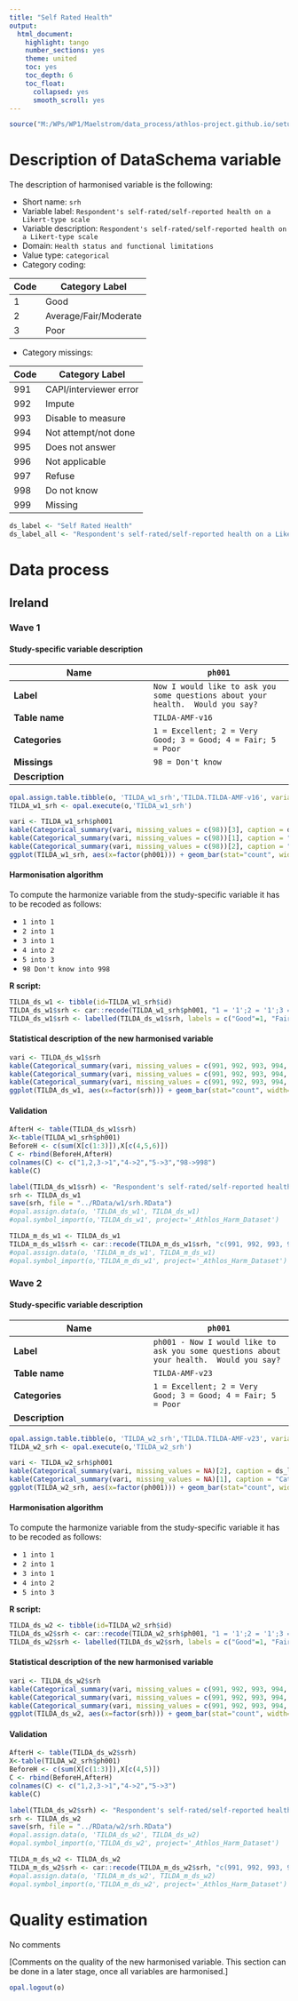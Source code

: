 ```yaml
---
title: "Self Rated Health"
output:
  html_document:
    highlight: tango
    number_sections: yes
    theme: united
    toc: yes
    toc_depth: 6
    toc_float:
      collapsed: yes
      smooth_scroll: yes
---
```



```r
source("M:/WPs/WP1/Maelstrom/data_process/athlos-project.github.io/setup_iago.r")
```

# Description of DataSchema variable

The description of harmonised variable is the following:

* Short name: `srh`
* Variable label: `Respondent's self-rated/self-reported health on a Likert-type scale`
* Variable description: `Respondent's self-rated/self-reported health on a Likert-type scale`
* Domain: `Health status and functional limitations`
* Value type: `categorical`
* Category coding:


**Code** | **Category Label**
-------- | ------------------
1        | Good
2        | Average/Fair/Moderate
3        | Poor

* Category missings: 

**Code** | **Category Label**
----| ------------------
991 | CAPI/interviewer error
992 | Impute
993 | Disable to measure
994 | Not attempt/not done
995 | Does not answer
996 | Not applicable
997 | Refuse
998 | Do not know
999 | Missing




```r
ds_label <- "Self Rated Health"
ds_label_all <- "Respondent's self-rated/self-reported health on a Likert-type scale"
```

# Data process

## Ireland

### Wave 1 

#### Study-specific variable description



| **Name** | `ph001`|
|-|-|
| **Label** | `Now I would like to ask you some questions about your health.  Would you say?` |
| **Table name** | `TILDA-AMF-v16` |
| **Categories** |`1 = Excellent; 2 = Very Good; 3 = Good; 4 = Fair; 5 = Poor`|
| **Missings** | `98 = Don't know` |
| **Description** |  |



```r
opal.assign.table.tibble(o, 'TILDA_w1_srh','TILDA.TILDA-AMF-v16', variables=list('ph001'), missings = TRUE)
TILDA_w1_srh <- opal.execute(o,'TILDA_w1_srh')
```

```r
vari <- TILDA_w1_srh$ph001
kable(Categorical_summary(vari, missing_values = c(98))[3], caption = ds_label) 
kable(Categorical_summary(vari, missing_values = c(98))[1], caption = "Category")
kable(Categorical_summary(vari, missing_values = c(98))[2], caption = "Type of missing")
ggplot(TILDA_w1_srh, aes(x=factor(ph001))) + geom_bar(stat="count", width=0.4, fill="steelblue") + xlab("Self Rated Health") + ylab("Frequency")
```

#### Harmonisation algorithm

To compute the harmonize variable from the study-specific variable it has to be recoded as follows:

* `1 into 1` 
* `2 into 1` 
* `3 into 1`
* `4 into 2`
* `5 into 3`
* `98 Don't know into 998`

**R script:**

```r
TILDA_ds_w1 <- tibble(id=TILDA_w1_srh$id)
TILDA_ds_w1$srh <- car::recode(TILDA_w1_srh$ph001, "1 = '1';2 = '1';3 = '1';4 = '2';5 = '3';98 = '998' ")
TILDA_ds_w1$srh <- labelled(TILDA_ds_w1$srh, labels = c("Good"=1, "Fair"=2, "Bad"=3,"Missing"=999, "Do not know"=998, "Refuse"=997, "Not applicable"=996, "Does not answer"=995,  "Not attempt not done"=994, "Disable to measure"=993, "Impute"=992, "CAPI interviewer error"=991))
```

#### Statistical description of the new harmonised variable
```r
vari <- TILDA_ds_w1$srh
kable(Categorical_summary(vari, missing_values = c(991, 992, 993, 994, 995, 996, 997, 998, 999))[3], caption = ds_label) 
kable(Categorical_summary(vari, missing_values = c(991, 992, 993, 994, 995, 996, 997, 998, 999))[1], caption = "Category")
kable(Categorical_summary(vari, missing_values = c(991, 992, 993, 994, 995, 996, 997, 998, 999))[2], caption = "Type of missing")
ggplot(TILDA_ds_w1, aes(x=factor(srh))) + geom_bar(stat="count", width=0.4, fill="steelblue") + xlab("Self Rated Health") + ylab("Frequency")
```

#### Validation
```r
AfterH <- table(TILDA_ds_w1$srh)
X<-table(TILDA_w1_srh$ph001)
BeforeH <- c(sum(X[c(1:3)]),X[c(4,5,6)])
C <- rbind(BeforeH,AfterH)
colnames(C) <- c("1,2,3->1","4->2","5->3","98->998") 
kable(C)
```

```r
label(TILDA_ds_w1$srh) <- "Respondent's self-rated/self-reported health on a Likert-type scale"
srh <- TILDA_ds_w1
save(srh, file = "../RData/w1/srh.RData")
#opal.assign.data(o, 'TILDA_ds_w1', TILDA_ds_w1)
#opal.symbol_import(o,'TILDA_ds_w1', project='_Athlos_Harm_Dataset')

TILDA_m_ds_w1 <- TILDA_ds_w1
TILDA_m_ds_w1$srh <- car::recode(TILDA_m_ds_w1$srh, "c(991, 992, 993, 994, 995, 996, 997,998, 999)=NA")
#opal.assign.data(o, 'TILDA_m_ds_w1', TILDA_m_ds_w1)
#opal.symbol_import(o,'TILDA_m_ds_w1', project='_Athlos_Harm_Dataset')
```



### Wave 2 

#### Study-specific variable description



| **Name** | `ph001`|
|-|-|
| **Label** | `ph001 - Now I would like to ask you some questions about your health.  Would you say?` |
| **Table name** | `TILDA-AMF-v23` |
| **Categories** |`1 = Excellent; 2 = Very Good; 3 = Good; 4 = Fair; 5 = Poor`|
| **Description** |  |

```r
opal.assign.table.tibble(o, 'TILDA_w2_srh','TILDA.TILDA-AMF-v23', variables=list('ph001'), missings = TRUE)
TILDA_w2_srh <- opal.execute(o,'TILDA_w2_srh')
```

```r
vari <- TILDA_w2_srh$ph001
kable(Categorical_summary(vari, missing_values = NA)[2], caption = ds_label) 
kable(Categorical_summary(vari, missing_values = NA)[1], caption = "Category")
ggplot(TILDA_w2_srh, aes(x=factor(ph001))) + geom_bar(stat="count", width=0.4, fill="steelblue") + xlab("Self Rated Health") + ylab("Frequency")
```

#### Harmonisation algorithm

To compute the harmonize variable from the study-specific variable it has to be recoded as follows:

* `1 into 1` 
* `2 into 1` 
* `3 into 1`
* `4 into 2`
* `5 into 3`

**R script:**

```r
TILDA_ds_w2 <- tibble(id=TILDA_w2_srh$id)
TILDA_ds_w2$srh <- car::recode(TILDA_w2_srh$ph001, "1 = '1';2 = '1';3 = '1';4 = '2';5 = '3' ")
TILDA_ds_w2$srh <- labelled(TILDA_ds_w2$srh, labels = c("Good"=1, "Fair"=2, "Bad"=3,"Missing"=999, "Do not know"=998, "Refuse"=997, "Not applicable"=996, "Does not answer"=995,  "Not attempt not done"=994, "Disable to measure"=993, "Impute"=992, "CAPI interviewer error"=991))
```

#### Statistical description of the new harmonised variable
```r
vari <- TILDA_ds_w2$srh
kable(Categorical_summary(vari, missing_values = c(991, 992, 993, 994, 995, 996, 997, 998, 999))[3], caption = ds_label) 
kable(Categorical_summary(vari, missing_values = c(991, 992, 993, 994, 995, 996, 997, 998, 999))[1], caption = "Category")
kable(Categorical_summary(vari, missing_values = c(991, 992, 993, 994, 995, 996, 997, 998, 999))[2], caption = "Type of missing")
ggplot(TILDA_ds_w2, aes(x=factor(srh))) + geom_bar(stat="count", width=0.4, fill="steelblue") + xlab("Self Rated Health") + ylab("Frequency")
```

#### Validation
```r
AfterH <- table(TILDA_ds_w2$srh)
X<-table(TILDA_w2_srh$ph001)
BeforeH <- c(sum(X[c(1:3)]),X[c(4,5)])
C <- rbind(BeforeH,AfterH)
colnames(C) <- c("1,2,3->1","4->2","5->3") 
kable(C)
```

```r
label(TILDA_ds_w2$srh) <- "Respondent's self-rated/self-reported health on a Likert-type scale"
srh <- TILDA_ds_w2
save(srh, file = "../RData/w2/srh.RData")
#opal.assign.data(o, 'TILDA_ds_w2', TILDA_ds_w2)
#opal.symbol_import(o,'TILDA_ds_w2', project='_Athlos_Harm_Dataset')

TILDA_m_ds_w2 <- TILDA_ds_w2
TILDA_m_ds_w2$srh <- car::recode(TILDA_m_ds_w2$srh, "c(991, 992, 993, 994, 995, 996, 997,998, 999)=NA")
#opal.assign.data(o, 'TILDA_m_ds_w2', TILDA_m_ds_w2)
#opal.symbol_import(o,'TILDA_m_ds_w2', project='_Athlos_Harm_Dataset')
```


# Quality estimation

No comments

[Comments on the quality of the new harmonised variable. This section can be done in a later stage, once all variables are harmonised.]



```r
opal.logout(o)
```
